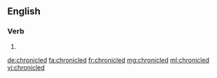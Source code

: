 ==English==

===Verb===
{{head|en}}

# {{en-past of|chronicle}}

[[de:chronicled]]
[[fa:chronicled]]
[[fr:chronicled]]
[[mg:chronicled]]
[[ml:chronicled]]
[[vi:chronicled]]